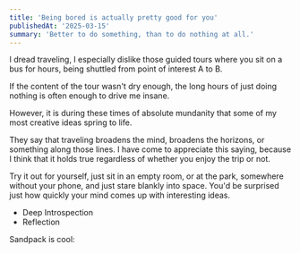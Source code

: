 ```yaml
---
title: 'Being bored is actually pretty good for you'
publishedAt: '2025-03-15'
summary: 'Better to do something, than to do nothing at all.'
---
```

I dread traveling, I especially dislike those guided tours where you sit on a bus for hours, being shuttled from point of interest A to B. 

If the content of the tour wasn't dry enough, the long hours of just doing nothing is often enough to drive me insane.

However, it is during these times of absolute mundanity that some of my most creative ideas spring to life.

They say that traveling broadens the mind, broadens the horizons, or something along those lines. 
I have come to appreciate this saying, because I think that it holds true regardless of whether you enjoy the trip or not.

Try it out for yourself, just sit in an empty room, or at the park, somewhere without your phone, and just stare blankly into space. You'd be surprised just how quickly your mind comes up with interesting ideas.

- Deep Introspection
- Reflection

Sandpack is cool:
<Sandbox></Sandbox>
